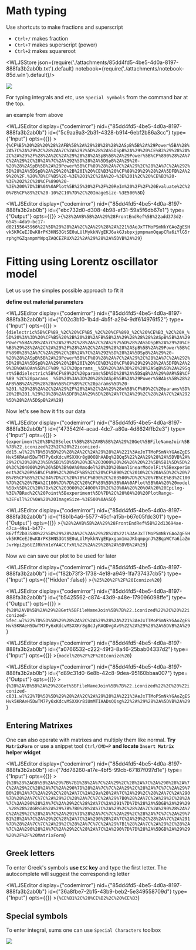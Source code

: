 # Math typing
Use shortcuts to make fractions and superscript
- `Ctrl+/` makes fraction
- `Ctrl+7` makes superscript (power)
- `Ctrl+2` makes squareroot




<WLJSStore json={require('./attachments/85dd4fd5-4be5-4d0a-8197-888fa3b2ab0b.txt').default} notebook={require('./attachments/notebook-85d.wln').default}/>





![](attachments/Mathinput-ezgif.com-optipng.png)

For typing integrals and etc, use `Special Symbols` from the command bar at the top.

an example from above

<WLJSEditor display={"codemirror"} nid={"85dd4fd5-4be5-4d0a-8197-888fa3b2ab0b"} id={"5c9aa9a3-2b31-4328-b914-6ebf2b86a3cc"} type={"Input"} opts={{}} >{`%CF%B5%20%2B%20%28%2AFB%5B%2A%29%28%28%28%2ASpB%5B%2A%29Power%5BA%28%2A%7C%2A%29%2C%28%2A%7C%2A%292%5D%28%2A%5DSpB%2A%29%20%CE%B3%29%28%2A%2C%2A%29%2F%28%2A%2C%2A%29%28%28%2ASpB%5B%2A%29Power%5B%CF%890%28%2A%7C%2A%29%2C%28%2A%7C%2A%292%5D%28%2A%5DSpB%2A%29%20-%20%28%2ASpB%5B%2A%29Power%5B%CF%89%28%2A%7C%2A%29%2C%28%2A%7C%2A%292%5D%28%2A%5DSpB%2A%29%20%2B%20I%20%CE%B3%20%CF%89%29%29%28%2A%5DFB%2A%29%20%2F.%20%7B%CF%B5%20-%3E%201%2C%20A%20-%3E%201%2C%20%CE%B3%20-%3E%202%2C%20%CF%890%20-%3E%200%7D%3B%0A%0APlot%5B%25%20%2F%2F%20ReIm%20%2F%2F%20Evaluate%2C%20%7B%CF%89%2C%20-10%2C10%7D%2C%20ImageSize-%3E500%5D`}</WLJSEditor>

<WLJSEditor display={"codemirror"} nid={"85dd4fd5-4be5-4d0a-8197-888fa3b2ab0b"} id={"ebc732d0-d308-4b98-af31-59a5f6db67e1"} type={"Output"} opts={{}} >{`%28%2AVB%5B%2A%29%28FrontEndRef%5B%22add373d2-6545-4da9-bc17-d02155645966%22%5D%29%28%2A%2C%2A%29%28%2A%221%3AeJxTTMoPSmNkYGAoZgESHvk5KRCeEJBwK8rPK3HNS3GtSE0uLUlMykkNVgEKJ6akGJsbpxjpmpmamOqapCRa6iYlG5rrphgYGZqampmYWpqZAQCEZRUX%22%2A%29%28%2A%5DVB%2A%29`}</WLJSEditor>

# Fitting using Lorentz oscillator model
Let us use the simples possible approach to fit it

__define out material parameters__

<WLJSEditor display={"codemirror"} nid={"85dd4fd5-4be5-4d0a-8197-888fa3b2ab0b"} id={"002c3b10-1b4d-4b5f-a294-9df614976f52"} type={"Input"} opts={{}} >{`dielectric%5B%CF%89_%2C%20%CF%B5_%2C%20%CF%890_%2C%20%CE%B3_%2C%20A_%5D%20%3A%3D%20%CF%B5%20%2B%20%28%2AFB%5B%2A%29%28%28%28%2ASpB%5B%2A%29Power%5BA%28%2A%7C%2A%29%2C%28%2A%7C%2A%292%5D%28%2A%5DSpB%2A%29%20%CE%B3%29%28%2A%2C%2A%29%2F%28%2A%2C%2A%29%28%28%2ASpB%5B%2A%29Power%5B%CF%890%28%2A%7C%2A%29%2C%28%2A%7C%2A%292%5D%28%2A%5DSpB%2A%29%20-%20%28%2ASpB%5B%2A%29Power%5B%CF%89%28%2A%7C%2A%29%2C%28%2A%7C%2A%292%5D%28%2A%5DSpB%2A%29%20%2B%20I%20%CE%B3%20%CF%89%29%29%28%2A%5DFB%2A%29%3B%0A%0An%5B%CF%89_%2C%20params__%5D%20%3A%3D%20%28%2ASqB%5B%2A%29Sqrt%5Bdielectric%5B%CF%89%2C%20params%5D%5D%28%2A%5DSqB%2A%29%0AR%5B%CF%89_%2C%20params__%5D%20%3A%3D%20%28%2ASpB%5B%2A%29Power%5BAbs%5B%28%2AFB%5B%2A%29%28%28n%5B%CF%89%2C%20params%5D%20-%201.%29%28%2A%2C%2A%29%2F%28%2A%2C%2A%29%28n%5B%CF%89%2C%20params%5D%20%2B%201.%29%29%28%2A%5DFB%2A%29%5D%28%2A%7C%2A%29%2C%28%2A%7C%2A%292%5D%28%2A%5DSpB%2A%29`}</WLJSEditor>

Now let's see how it fits our data

<WLJSEditor display={"codemirror"} nid={"85dd4fd5-4be5-4d0a-8197-888fa3b2ab0b"} id={"473542f4-acad-4dc7-a80a-4d8624ffb2e3"} type={"Input"} opts={{}} >{`experiment%20%3D%20Select%5B%28%2AVB%5B%2A%29%28Get%5BFileNameJoin%5B%7B%22.iconized%22%2C%20%22iconized-dd15.wl%22%7D%5D%5D%29%28%2A%2C%2A%29%28%2A%221%3AeJxTTMoPSmNkYGAoZgESHvk5KRAeH5DwTM7Py6xKdcvMSXXKr8gU0OBhAADq%2BQq5%22%2A%29%28%2A%5DVB%2A%29%2C%20%28%23%5B%5B1%5D%5D%20%3E%203000%20%26%26%20%23%5B%5B1%5D%5D%20%3C%204000%29%26%5D%3B%0A%0Amodel%20%3D%20NonlinearModelFit%5Bexperiment%2C%20R%5B%CF%89%2C%20%CF%B5%2C%20%CF%890%2C%2010%2C%20A%5D%2C%20%7B%7B%CF%B5%2C%204%7D%2C%20%7B%CF%890%2C%203500%7D%2C%20%7B%CE%B3%2C100%7D%2C%20%7BA%2C100%7D%7D%2C%20%CF%89%5D%3B%0A%0APlot%5B%0A%20%20model%5Bx%5D%2C%20%7Bx%2C%203000%2C4000%7D%2C%20%0A%20%20%0A%20%20Epilog-%3E%7BRed%2C%20Point%5Bexperiment%5D%7D%2C%20%0A%20%20PlotRange-%3EFull%2C%0A%20%20ImageSize-%3E500%0A%5D`}</WLJSEditor>

<WLJSEditor display={"codemirror"} nid={"85dd4fd5-4be5-4d0a-8197-888fa3b2ab0b"} id={"f8b1b4a6-5577-45cf-a15b-b67c05fdc301"} type={"Output"} opts={{}} >{`%28%2AVB%5B%2A%29%28FrontEndRef%5B%22d13694ae-47ca-49a1-b477-867ff2b03580%22%5D%29%28%2A%2C%2A%29%28%2A%221%3AeJxTTMoPSmNkYGAoZgESHvk5KRCeEJBwK8rPK3HNS3GtSE0uLUlMykkNVgEKpxgam1maJKbqmpgnJ%2BqaWCYa6iaZmJvrWpiZp6UZJRkYm1oYAACCFxVL%22%2A%29%28%2A%5DVB%2A%29`}</WLJSEditor>

Now we can save our plot to be used for later

<WLJSEditor display={"codemirror"} nid={"85dd4fd5-4be5-4d0a-8197-888fa3b2ab0b"} id={"f82b73f3-1738-4e18-a949-1fa737437cb5"} type={"Input"} opts={{"Hidden":false}} >{`%25%20%2F%2F%20Iconize%20`}</WLJSEditor>

<WLJSEditor display={"codemirror"} nid={"85dd4fd5-4be5-4d0a-8197-888fa3b2ab0b"} id={"b5425562-c874-43d9-a48e-179096098ffe"} type={"Output"} opts={{}} >{`%28%2AVB%5B%2A%29%28Get%5BFileNameJoin%5B%7B%22.iconized%22%2C%20%22iconized-5fec.wl%22%7D%5D%5D%29%28%2A%2C%2A%29%28%2A%221%3AeJxTTMoPSmNkYGAoZgESHvk5KRAeH5DwTM7Py6xKdcvMSXXKr8g8cJyRAQDvgAv9%22%2A%29%28%2A%5DVB%2A%29`}</WLJSEditor>

<WLJSEditor display={"codemirror"} nid={"85dd4fd5-4be5-4d0a-8197-888fa3b2ab0b"} id={"a0766532-c222-49f3-8a46-25bab04337d2"} type={"Input"} opts={{}} >{`model%20%2F%2F%20Iconize%20`}</WLJSEditor>

<WLJSEditor display={"codemirror"} nid={"85dd4fd5-4be5-4d0a-8197-888fa3b2ab0b"} id={"d89c31d0-6e8b-42c8-9dea-95160bbaa007"} type={"Output"} opts={{}} >{`%28%2AVB%5B%2A%29%28Get%5BFileNameJoin%5B%7B%22.iconized%22%2C%20%22iconized-c831.wl%22%7D%5D%5D%29%28%2A%2C%2A%29%28%2A%221%3AeJxTTMoPSmNkYGAoZgESHvk5KRAeH5DwTM7Py6xKdcvMSXXKr8iUmMTIAADsQQsg%22%2A%29%28%2A%5DVB%2A%29`}</WLJSEditor>

## Entering Matrixes

One can also operate with matrixes and multiply them like normal. __Try `MatrixForm`__ or use a snippet tool `Ctrl/CMD+P` __and locate `Insert Matrix` helper widget__

<WLJSEditor display={"codemirror"} nid={"85dd4fd5-4be5-4d0a-8197-888fa3b2ab0b"} id={"7dd78260-a17e-4bf5-99cb-67187f097d1e"} type={"Input"} opts={{}} >{`%28%28%2AGB%5B%2A%29%7B%7B1%28%2A%7C%2A%29%2C%28%2A%7C%2A%290%28%2A%7C%2A%29%2C%28%2A%7C%2A%290%7D%28%2A%7C%7C%2A%29%2C%28%2A%7C%7C%2A%29%7B0%28%2A%7C%2A%29%2C%28%2A%7C%2A%29a%28%2A%7C%2A%29%2C%28%2A%7C%2A%290%7D%28%2A%7C%7C%2A%29%2C%28%2A%7C%7C%2A%29%7B0%28%2A%7C%2A%29%2C%28%2A%7C%2A%290%28%2A%7C%2A%29%2C%28%2A%7C%2A%291%7D%7D%28%2A%5DGB%2A%29%29.%28%28%2AGB%5B%2A%29%7B%7B0%28%2A%7C%2A%29%2C%28%2A%7C%2A%290%28%2A%7C%2A%29%2C%28%2A%7C%2A%291%7D%28%2A%7C%7C%2A%29%2C%28%2A%7C%7C%2A%29%7B1%28%2A%7C%2A%29%2C%28%2A%7C%2A%290%28%2A%7C%2A%29%2C%28%2A%7C%2A%291%7D%28%2A%7C%7C%2A%29%2C%28%2A%7C%7C%2A%29%7B1%28%2A%7C%2A%29%2C%28%2A%7C%2A%290%28%2A%7C%2A%29%2C%28%2A%7C%2A%290%7D%7D%28%2A%5DGB%2A%29%29%20%2F%2F%20MatrixForm`}</WLJSEditor>

## Greek letters

To enter Greek's symbols __use `ESC` key__ and type the first letter. The autocomplete will suggest the corresponding letter

<WLJSEditor display={"codemirror"} nid={"85dd4fd5-4be5-4d0a-8197-888fa3b2ab0b"} id={"36a8fbe7-2b15-43b9-beb2-5e349558709d"} type={"Input"} opts={{}} >{`%CE%B1%2C%20%CE%B2%2C%20%CE%B3`}</WLJSEditor>

## Special symbols
To enter integral, sums one can use `Special Characters` toolbox



![](attachments/Screenshot%202024-10-12%20at%2013.48.14-ff1.png)